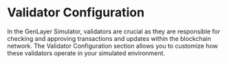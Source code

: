 # Validator Configuration

In the GenLayer Simulator, validators are crucial as they are responsible for checking and approving transactions and updates within the blockchain network. The Validator Configuration section allows you to customize how these validators operate in your simulated environment.
